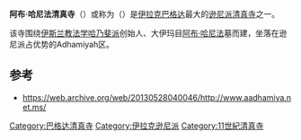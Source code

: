 {{Infobox religious building
|building_name= 阿布·哈尼法清真寺
|image= Abu Hanifa Mosque, 2008.jpg
|location= {{flagicon|Iraq}} [[伊拉克|伊拉克]][[巴格达|巴格达]]
|geo= {{coord|33|22|18.12|N|44|21|29.88|E|scale:1250_region:IQ-BG_type:landmark|display=inline,title}}
|religious_affiliation=伊斯兰教[[逊尼派|逊尼派]]
|architect=
|architecture_style= 伊斯兰
|dome_quantity=4
|minaret_quantity=2
}}

'''阿布·哈尼法清真寺'''（{{lang-ar|مسجد أبو حنيفة|translit=masjid abū ḥanīfah}}）或称为（{{lang-ar|مسجد أبي حنيفة|translit=masjid abī ḥanīfah}}）是[[伊拉克|伊拉克]][[巴格达|巴格达]]最大的[[逊尼派|逊尼派]][[清真寺|清真寺]]之一。

该寺围绕[[伊斯兰教法学|伊斯兰教法学]][[哈乃斐派|哈乃斐派]]创始人、大伊玛目[[阿布·哈尼法|阿布·哈尼法]]墓而建，坐落在逊尼派占优势的Adhamiyah区。

==参考==
{{Portal|伊斯兰教}}
* https://web.archive.org/web/20130528040046/http://www.aadhamiya.net.ms/

[[Category:巴格达清真寺|Category:巴格达清真寺]]
[[Category:伊拉克逊尼派|Category:伊拉克逊尼派]]
[[Category:11世紀清真寺|Category:11世紀清真寺]]